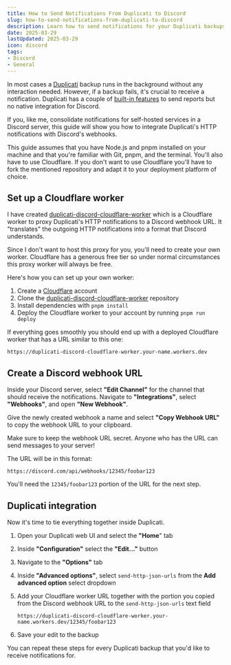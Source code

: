 ```yaml
---
title: How to Send Notifications From Duplicati to Discord
slug: how-to-send-notifications-from-duplicati-to-discord
description: Learn how to send notifications for your Duplicati backups to Discord through webhooks
date: 2025-03-29
lastUpdated: 2025-03-29
icon: discord
tags:
- Discord
- General
---
```


In most cases a [Duplicati](https://github.com/duplicati/duplicati) backup runs in the background without any interaction needed. However, if a backup fails, it's crucial to receive a notification. Duplicati has a couple of [built-in features](https://docs.duplicati.com/detailed-descriptions/sending-reports-via-email) to send reports but no native integration for Discord.

If you, like me, consolidate notifications for self-hosted services in a Discord server, this guide will show you how to integrate Duplicati's HTTP notifications with Discord's webhooks.

<Alert status="note" title="Intended audience">
  This guide assumes that you have Node.js and pnpm installed on your machine and that you're familiar with Git, pnpm, and the terminal. You'll also have to use Cloudflare. If you don't want to use Cloudflare you'll have to fork the mentioned repository and adapt it to your deployment platform of choice.
</Alert>

## Set up a Cloudflare worker

I have created [duplicati-discord-cloudflare-worker](https://github.com/LekoArts/duplicati-discord-cloudflare-worker) which is a Cloudflare worker to proxy Duplicati's HTTP notifications to a Discord webhook URL. It "translates" the outgoing HTTP notifications into a format that Discord understands.

Since I don't want to host this proxy for you, you'll need to create your own worker. Cloudflare has a generous free tier so under normal circumstances this proxy worker will always be free.

Here's how you can set up your own worker:

1. Create a [Cloudflare](https://www.cloudflare.com) account
1. Clone the [duplicati-discord-cloudflare-worker](https://github.com/LekoArts/duplicati-discord-cloudflare-worker) repository
1. Install dependencies with `pnpm install`
1. Deploy the Cloudflare worker to your account by running `pnpm run deploy`

If everything goes smoothly you should end up with a deployed Cloudflare worker that has a URL similar to this one:

```shell
https://duplicati-discord-cloudflare-worker.your-name.workers.dev
```

## Create a Discord webhook URL

Inside your Discord server, select **"Edit Channel"** for the channel that should receive the notifications. Navigate to **"Integrations"**, select **"Webhooks"**, and open **"New Webhook"**.

Give the newly created webhook a name and select **"Copy Webhook URL"** to copy the webhook URL to your clipboard.

<Alert status="warning" title="A webhook URL should be kept secret">
  Make sure to keep the webhook URL secret. Anyone who has the URL can send messages to your server!
</Alert>

The URL will be in this format:

```text
https://discord.com/api/webhooks/12345/foobar123
```

You'll need the `12345/foobar123` portion of the URL for the next step.

## Duplicati integration

Now it's time to tie everything together inside Duplicati.

1. Open your Duplicati web UI and select the **"Home**" tab
1. Inside **"Configuration"** select the **"Edit..."** button
1. Navigate to the **"Options"** tab
1. Inside **"Advanced options"**, select `send-http-json-urls` from the **Add advanced option** select dropdown
1. Add your Cloudflare worker URL together with the portion you copied from the Discord webhook URL to the `send-http-json-urls` text field

    ```shell
    https://duplicati-discord-cloudflare-worker.your-name.workers.dev/12345/foobar123
    ```
1. Save your edit to the backup

You can repeat these steps for every Duplicati backup that you'd like to receive notifications for.